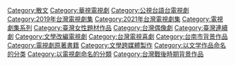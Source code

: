 [[Category:散文|Category:散文]]
[[Category:華視電視劇|Category:華視電視劇]]
[[Category:公視台語台電視劇|Category:公視台語台電視劇]]
[[Category:2019年台灣電視劇集|Category:2019年台灣電視劇集]]
[[Category:2021年台灣電視劇集|Category:2021年台灣電視劇集]]
[[Category:電視劇集系列|Category:電視劇集系列]]
[[Category:臺灣女性題材作品|Category:臺灣女性題材作品]]
[[Category:台灣偶像劇|Category:台灣偶像劇]]
[[Category:臺灣連續劇|Category:臺灣連續劇]]
[[Category:文學改編電視劇|Category:文學改編電視劇]]
[[Category:台灣電視喜劇|Category:台灣電視喜劇]]
[[Category:台南市背景作品|Category:台南市背景作品]]
[[Category:電視劇原著書籍|Category:電視劇原著書籍]]
[[Category:文學跨媒體製作|Category:文學跨媒體製作]]
[[Category:以文学作品命名的分类|Category:以文学作品命名的分类]]
[[Category:以電視劇命名的分類|Category:以電視劇命名的分類]]
[[Category:台灣戰後時期背景作品|Category:台灣戰後時期背景作品]]
